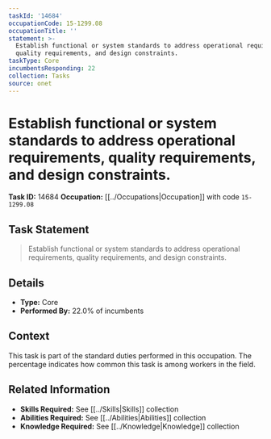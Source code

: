 ```yaml
---
taskId: '14684'
occupationCode: 15-1299.08
occupationTitle: ''
statement: >-
  Establish functional or system standards to address operational requirements,
  quality requirements, and design constraints.
taskType: Core
incumbentsResponding: 22
collection: Tasks
source: onet
---
```

# Establish functional or system standards to address operational requirements, quality requirements, and design constraints.

**Task ID:** 14684
**Occupation:** [[../Occupations|Occupation]] with code `15-1299.08`

## Task Statement

> Establish functional or system standards to address operational requirements, quality requirements, and design constraints.

## Details

- **Type:** Core
- **Performed By:** 22.0% of incumbents

## Context

This task is part of the standard duties performed in this occupation. The percentage indicates how common this task is among workers in the field.

## Related Information

- **Skills Required:** See [[../Skills|Skills]] collection
- **Abilities Required:** See [[../Abilities|Abilities]] collection
- **Knowledge Required:** See [[../Knowledge|Knowledge]] collection
